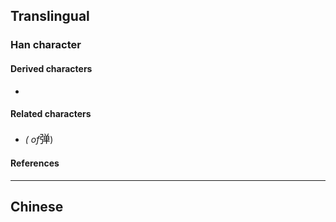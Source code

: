 {{also|彈|弾}}
{{character info/new}}
==Translingual==
{{Han simplified forms|彈|弾|弹}}

===Han character===
{{Han char|rn=57|rad=弓|as=08|sn=11|four=18256|canj=NCWJ|ids=⿰弓单}}

====Derived characters====
* {{l|mul|[[𠽂]], [[𢠤]], [[𫸿]], [[𬑫]]}}

====Related characters====
* {{l|mul|[[彈]]}} ''({{w|Traditional Chinese|Traditional form}} of ''<big>弹</big>)

====References====
{{Han ref|kx=0360.031|hdz=20999.050|uh=5F39}}

----

==Chinese==
{{zh-see|彈|sv}}